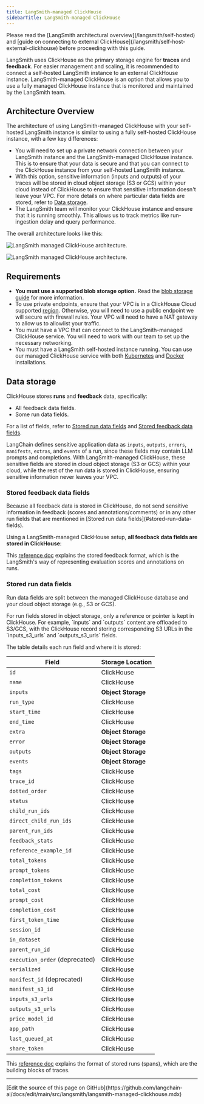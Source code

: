 ```yaml
---
title: LangSmith-managed ClickHouse
sidebarTitle: LangSmith-managed ClickHouse
---
```



<Check>
Please read the [LangSmith architectural overview](/langsmith/self-hosted) and [guide on connecting to external ClickHouse](/langsmith/self-host-external-clickhouse) before proceeding with this guide.
</Check>

LangSmith uses ClickHouse as the primary storage engine for **traces** and **feedback**. For easier management and scaling, it is recommended to connect a self-hosted LangSmith instance to an external ClickHouse instance. LangSmith-managed ClickHouse is an option that allows you to use a fully managed ClickHouse instance that is monitored and maintained by the LangSmith team.

## Architecture Overview

The architecture of using LangSmith-managed ClickHouse with your self-hosted LangSmith instance is similar to using a fully self-hosted ClickHouse instance, with a few key differences:

- You will need to set up a private network connection between your LangSmith instance and the LangSmith-managed ClickHouse instance. This is to ensure that your data is secure and that you can connect to the ClickHouse instance from your self-hosted LangSmith instance.
- With this option, sensitive information (inputs and outputs) of your traces will be stored in cloud object storage (S3 or GCS) within your cloud instead of ClickHouse to ensure that sensitive information doesn't leave your VPC. For more details on where particular data fields are stored, refer to [Data storage](#data-storage).
- The LangSmith team will monitor your ClickHouse instance and ensure that it is running smoothly. This allows us to track metrics like run-ingestion delay and query performance.

The overall architecture looks like this:

<img
    className="block dark:hidden"
    src="/langsmith/images/managed-clickhouse-light.png"
    alt="LangSmith managed ClickHouse architecture."
/>

<img
    className="hidden dark:block"
    src="/langsmith/images/managed-clickhouse-dark.png"
    alt="LangSmith managed ClickHouse architecture."
/>

## Requirements

- **You must use a supported blob storage option.** Read the [blob storage guide](/langsmith/self-host-blob-storage) for more information.
- To use private endpoints, ensure that your VPC is in a ClickHouse Cloud supported [region](https://clickhouse.com/docs/en/cloud/reference/supported-regions). Otherwise, you will need to use a public endpoint we will secure with firewall rules. Your VPC will need to have a NAT gateway to allow us to allowlist your traffic.
- You must have a VPC that can connect to the LangSmith-managed ClickHouse service. You will need to work with our team to set up the necessary networking.
- You must have a LangSmith self-hosted instance running. You can use our managed ClickHouse service with both [Kubernetes](/langsmith/kubernetes) and [Docker](/langsmith/docker) installations.

## Data storage

ClickHouse stores **runs** and **feedback** data, specifically:

- All feedback data fields.
- Some run data fields.

For a list of fields, refer to [Stored run data fields](#stored-run-data-fields) and [Stored feedback data fields](#stored-feedback-data-fields).

LangChain defines sensitive application data as `inputs`, `outputs`, `errors`, `manifests`, `extras`, and `events` of a run, since these fields may contain LLM prompts and completions. With LangSmith-managed ClickHouse, these sensitive fields are stored in cloud object storage (S3 or GCS) within your cloud, while the rest of the run data is stored in ClickHouse, ensuring sensitive information never leaves your VPC.

### Stored feedback data fields

<Note>
Because all feedback data is stored in ClickHouse, do not send sensitive information in feedback (scores and annotations/comments) or in any other run fields that are mentioned in [Stored run data fields](#stored-run-data-fields).
</Note>

Using a LangSmith-managed ClickHouse setup, **all feedback data fields are stored in ClickHouse**:

<FeedbackDataFields/>

This [reference doc](/langsmith/feedback-data-format) explains the stored feedback format, which is the LangSmith's way of representing evaluation scores and annotations on runs.

### Stored run data fields

Run data fields are split between the managed ClickHouse database and your cloud object storage (e.g., S3 or GCS).

<Note>
For run fields stored in object storage, only a reference or pointer is kept in ClickHouse. For example, `inputs` and `outputs` content are offloaded to S3/GCS, with the ClickHouse record storing corresponding S3 URLs in the `inputs_s3_urls` and `outputs_s3_urls` fields.
</Note>

The table details each run field and where it is stored:

| Field                     | Storage Location |
|---------------------------|------------------|
| `id`                      | ClickHouse       |
| `name`                    | ClickHouse       |
| `inputs`                  | **Object Storage**   |
| `run_type`                | ClickHouse       |
| `start_time`              | ClickHouse       |
| `end_time`                | ClickHouse       |
| `extra`                   | **Object Storage**   |
| `error`                   | **Object Storage**   |
| `outputs`                 | **Object Storage**   |
| `events`                  | **Object Storage**   |
| `tags`                    | ClickHouse       |
| `trace_id`                | ClickHouse       |
| `dotted_order`            | ClickHouse       |
| `status`                  | ClickHouse       |
| `child_run_ids`           | ClickHouse       |
| `direct_child_run_ids`    | ClickHouse       |
| `parent_run_ids`          | ClickHouse       |
| `feedback_stats`         | ClickHouse       |
| `reference_example_id`    | ClickHouse       |
| `total_tokens`            | ClickHouse       |
| `prompt_tokens`           | ClickHouse       |
| `completion_tokens`       | ClickHouse       |
| `total_cost`              | ClickHouse       |
| `prompt_cost`             | ClickHouse       |
| `completion_cost`         | ClickHouse       |
| `first_token_time`        | ClickHouse       |
| `session_id`              | ClickHouse       |
| `in_dataset`              | ClickHouse       |
| `parent_run_id`           | ClickHouse       |
| `execution_order` (deprecated) | ClickHouse    |
| `serialized`              | ClickHouse       |
| `manifest_id` (deprecated) | ClickHouse       |
| `manifest_s3_id`          | ClickHouse       |
| `inputs_s3_urls`          | ClickHouse       |
| `outputs_s3_urls`         | ClickHouse       |
| `price_model_id`          | ClickHouse       |
| `app_path`                | ClickHouse       |
| `last_queued_at`          | ClickHouse       |
| `share_token`             | ClickHouse       |

This [reference doc](/langsmith/run-data-format) explains the format of stored runs (spans), which are the building blocks of traces.

---

<Callout icon="pen-to-square" iconType="regular">
  [Edit the source of this page on GitHub](https://github.com/langchain-ai/docs/edit/main/src/langsmith/langsmith-managed-clickhouse.mdx)
</Callout>

